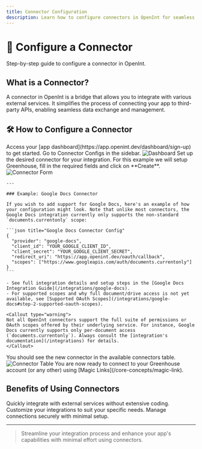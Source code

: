 ```yaml
---
title: Connector Configuration
description: Learn how to configure connectors in OpenInt for seamless integration.
---
```


# 🔌 Configure a Connector

Step-by-step guide to configure a connector in OpenInt.

## What is a Connector?

A connector in OpenInt is a bridge that allows you to integrate with various external services. It simplifies the process of connecting your app to third-party APIs, enabling seamless data exchange and management.

## 🛠️ How to Configure a Connector

<Steps>
  <Step title="Sign Up or Log In">
    Access your [app dashboard](https://app.openint.dev/dashboard/sign-up) to
    get started.
  </Step>
  <Step title="Access Connector Configs">
    Go to Connector Configs in the sidebar.
    <Frame>
      <img src="/images/dashboard.png" alt="Dashboard" />
    </Frame>
  </Step>
  <Step title="Configure a Connector">
    Set up the desired connector for your integration. For this example we will
    setup Greenhouse, fill in the required fields and click on **Create**.
    <Frame>
      <img src="/images/connector-form.png" alt="Connector Form" />
    </Frame>
    
    ---
    
    ### Example: Google Docs Connector
    
    If you wish to add support for Google Docs, here's an example of how your configuration might look. Note that unlike most connectors, the Google Docs integration currently only supports the non-standard `documents.currentonly` scope:
    
    ```json title="Google Docs Connector Config"
    {
      "provider": "google-docs",
      "client_id": "YOUR_GOOGLE_CLIENT_ID",
      "client_secret": "YOUR_GOOGLE_CLIENT_SECRET",
      "redirect_uri": "https://app.openint.dev/oauth/callback",
      "scopes": ["https://www.googleapis.com/auth/documents.currentonly"]
    }
    ```
    
    - See full integration details and setup steps in the [Google Docs Integration Guide](/integrations/google-docs).
    - For supported scopes and why full document/drive access is not yet available, see [Supported OAuth Scopes](/integrations/google-docs#step-2-supported-oauth-scopes).
    
    <Callout type="warning">
    Not all OpenInt connectors support the full suite of permissions or OAuth scopes offered by their underlying service. For instance, Google Docs currently supports only per-document access (`documents.currentonly`). Always consult the [integration's documentation](/integrations) for details.
    </Callout>
    
  </Step>
  <Step title="Verify Connector">
    You should see the new connector in the available connectors table.
    <Frame>
      <img src="/images/saved-connector.png" alt="Connector Table" />
    </Frame>
  </Step>
  <Step title="Ready to Connect!">
    You are now ready to connect to your Greenhouse account (or any other) using [Magic Links](/core-concepts/magic-link).
  </Step>
</Steps>

## Benefits of Using Connectors

<CardGroup>
  <Card title="Efficiency" icon="rocket">
    Quickly integrate with external services without extensive coding.
  </Card>
  <Card title="Flexibility" icon="bolt">
    Customize your integrations to suit your specific needs.
  </Card>
  <Card title="Security" icon="lock">
    Manage connections securely with minimal setup.
  </Card>
</CardGroup>

---

> Streamline your integration process and enhance your app's capabilities with minimal effort using connectors.

